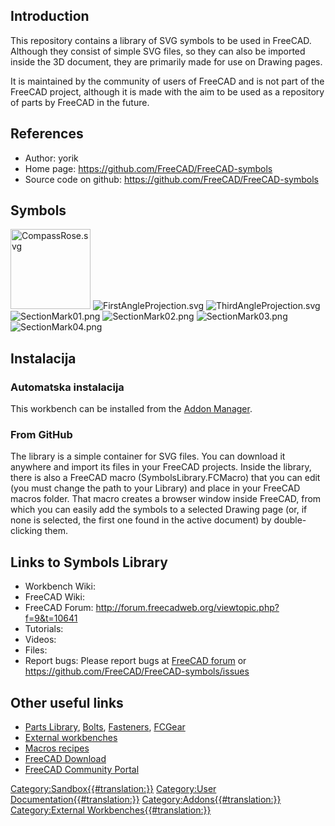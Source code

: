 <languages/>

==Introduction==

{{TOCright}}

This repository contains a library of SVG symbols to be used in FreeCAD. Although they consist of simple SVG files, so they can also be imported inside the 3D document, they are primarily made for use on Drawing pages.

It is maintained by the community of users of FreeCAD and is not part of the FreeCAD project, although it is made with the aim to be used as a repository of parts by FreeCAD in the future.

==References==

* Author: yorik
* Home page: https://github.com/FreeCAD/FreeCAD-symbols
* Source code on github: https://github.com/FreeCAD/FreeCAD-symbols

==Symbols==

[[Image:CompassRose.svg|128px]]
[[Image:FirstAngleProjection.svg]]
[[Image:ThirdAngleProjection.svg]]
[[Image:SectionMark01.png]]
[[Image:SectionMark02.png]]
[[Image:SectionMark03.png]]
[[Image:SectionMark04.png]]

<span id="Installation"></span>
==Instalacija==

<span id="Automatic_installation"></span>
===Automatska instalacija===

This workbench can be installed from the [[Std_AddonMgr|Addon Manager]].

===From GitHub===

The library is a simple container for SVG files. You can download it anywhere and import its files in your FreeCAD projects. Inside the library, there is also a FreeCAD macro (SymbolsLibrary.FCMacro) that you can edit (you must change the path to your Library) and place in your FreeCAD macros folder. That macro creates a browser window inside FreeCAD, from which you can easily add the symbols to a selected Drawing page (or, if none is selected, the first one found in the active document) by double-clicking them.

==Links to Symbols Library ==

* Workbench Wiki: 
* FreeCAD Wiki:
* FreeCAD Forum: http://forum.freecadweb.org/viewtopic.php?f=9&t=10641
* Tutorials: 
* Videos:  
* Files: 
* Report bugs: Please report bugs at [http://forum.freecadweb.org/index.php FreeCAD forum] or https://github.com/FreeCAD/FreeCAD-symbols/issues

==Other useful links==

* [http://www.freecadweb.org/wiki/index.php?title=Sandbox:Parts_Library Parts Library], [http://www.freecadweb.org/wiki/index.php?title=Sandbox:Bolts Bolts], [http://www.freecadweb.org/wiki/index.php?title=Sandbox:Fasteners Fasteners], [http://www.freecadweb.org/wiki/index.php?title=Sandbox:FCGear FCGear]
* [[External_workbenches|External workbenches]]
* [[Macros_recipes|Macros recipes]]
* [[Download|FreeCAD Download]]
* [[FreeCAD_Community_Portal|FreeCAD Community Portal]]



[[Category:Sandbox{{#translation:}}]]
[[Category:User Documentation{{#translation:}}]]
[[Category:Addons{{#translation:}}]]
[[Category:External Workbenches{{#translation:}}]]
{{clear}}